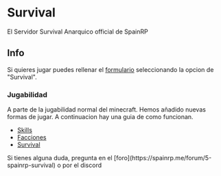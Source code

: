 
# Survival

El Servidor Survival Anarquico official de SpainRP

## Info

Si quieres jugar puedes rellenar el [formulario](https://spainrp.me/apply) seleccionando la opcion de "Survival".

### Jugabilidad
A parte de la jugabilidad normal del minecraft. Hemos añadido nuevas formas de jugar. A continuacion hay una guia de como funcionan.
- [Skills](./Jugabilidad/Skills)
- [Facciones](./Jugabilidad/Facciones)
- [Survival](./Jugabilidad/Survival)


<Callout type="info" emoji="ℹ️">
   Si tienes alguna duda, pregunta en el [foro](https://spainrp.me/forum/5-spainrp-survival) o por el discord
</Callout>

